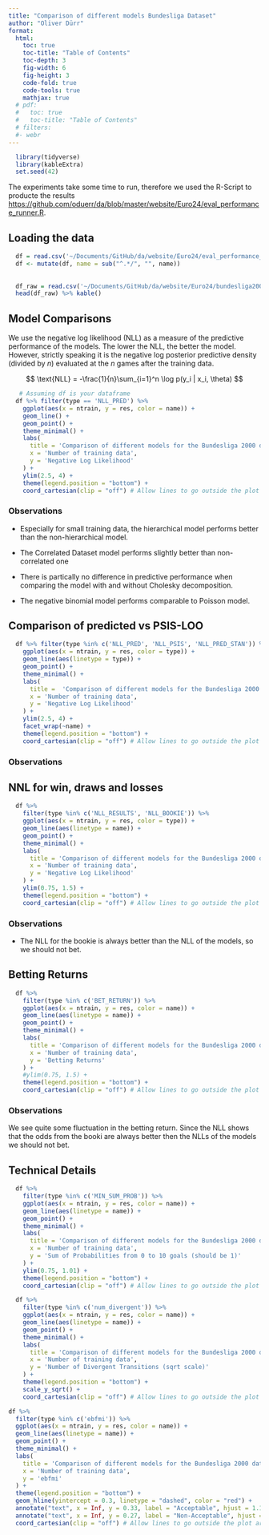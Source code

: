 ```yaml
---
title: "Comparison of different models Bundesliga Dataset"
author: "Oliver Dürr"
format: 
  html:
    toc: true
    toc-title: "Table of Contents"
    toc-depth: 3
    fig-width: 6
    fig-height: 3
    code-fold: true
    code-tools: true
    mathjax: true
  # pdf:
  #   toc: true
  #   toc-title: "Table of Contents"
  # filters:
  #- webr
---
```


```r
  library(tidyverse)
  library(kableExtra)
  set.seed(42)
```

The experiments take some time to run, therefore we used the R-Script to producte the results <https://github.com/oduerr/da/blob/master/website/Euro24/eval_performance_runner.R>.

## Loading the data
```r
  df = read.csv('~/Documents/GitHub/da/website/Euro24/eval_performance_bundesliga_20.csv')
  df <- mutate(df, name = sub("^.*/", "", name))
  
  
  df_raw = read.csv('~/Documents/GitHub/da/website/Euro24/bundesliga2000.csv')
  head(df_raw) %>% kable()
```


## Model Comparisons
We use the negative log likelihood (NLL) as a measure of the predictive performance of the models. The lower the NLL, the better the model. However, strictly speaking it is the negative log posterior predictive density (divided by $n$) evaluated at the $n$ games after the training data.

$$
\text{NLL} = -\frac{1}{n}\sum_{i=1}^n \log p(y_i | x_i, \theta)
$$



```r
   # Assuming df is your dataframe
  df %>% filter(type == 'NLL_PRED') %>% 
    ggplot(aes(x = ntrain, y = res, color = name)) + 
    geom_line() + 
    geom_point() + 
    theme_minimal() + 
    labs(
      title = 'Comparison of different models for the Bundesliga 2000 dataset', 
      x = 'Number of training data', 
      y = 'Negative Log Likelihood'
    ) + 
    ylim(2.5, 4) +
    theme(legend.position = "bottom") +
    coord_cartesian(clip = "off") # Allow lines to go outside the plot area

```

### Observations
- Especially for small training data, the hierarchical model performs better than the non-hierarchical model. 
- The Correlated Dataset model performs slightly better than non-correlated one

- There is partically no difference in predictive performance when comparing the model with and without Cholesky decomposition. 

- The negative binomial model performs comparable to Poisson model.


## Comparison of predicted vs PSIS-LOO

```r
  df %>% filter(type %in% c('NLL_PRED', 'NLL_PSIS', 'NLL_PRED_STAN')) %>%
    ggplot(aes(x = ntrain, y = res, color = type)) + 
    geom_line(aes(linetype = type)) + 
    geom_point() + 
    theme_minimal() + 
    labs(
      title =  'Comparison of different models for the Bundesliga 2000 dataset',
      x = 'Number of training data', 
      y = 'Negative Log Likelihood'
    ) + 
    ylim(2.5, 4) +
    facet_wrap(~name) +
    theme(legend.position = "bottom") + 
    coord_cartesian(clip = "off") # Allow lines to go outside the plot area
```

 
### Observations


## NNL for win, draws and losses 


```r
  df %>% 
    filter(type %in% c('NLL_RESULTS', 'NLL_BOOKIE')) %>%
    ggplot(aes(x = ntrain, y = res, color = type)) + 
    geom_line(aes(linetype = name)) + 
    geom_point() + 
    theme_minimal() + 
    labs(
      title = 'Comparison of different models for the Bundesliga 2000 dataset',
      x = 'Number of training data', 
      y = 'Negative Log Likelihood'
    ) + 
    ylim(0.75, 1.5) +
    theme(legend.position = "bottom") + 
    coord_cartesian(clip = "off") # Allow lines to go outside the plot area
``` 

### Observations
- The NLL for the bookie is always better than the NLL of the models, so we should not bet.


## Betting Returns
 

```r
  df %>% 
    filter(type %in% c('BET_RETURN')) %>%
    ggplot(aes(x = ntrain, y = res, color = name)) + 
    geom_line(aes(linetype = name)) +  
    geom_point() + 
    theme_minimal() + 
    labs(
      title = 'Comparison of different models for the Bundesliga 2000 dataset',
      x = 'Number of training data', 
      y = 'Betting Returns'
    ) + 
    #ylim(0.75, 1.5) +
    theme(legend.position = "bottom") + 
    coord_cartesian(clip = "off") # Allow lines to go outside the plot area
```

### Observations
We see quite some fluctuation in the betting return. Since the NLL shows that the odds from the booki are always better then the NLLs of the models we should not bet.  


## Technical Details
 

```r
  df %>% 
    filter(type %in% c('MIN_SUM_PROB')) %>%
    ggplot(aes(x = ntrain, y = res, color = name)) + 
    geom_line(aes(linetype = name)) + 
    geom_point() + 
    theme_minimal() + 
    labs(
      title = 'Comparison of different models for the Bundesliga 2000 dataset',
      x = 'Number of training data', 
      y = 'Sum of Probabilities from 0 to 10 goals (should be 1)'
    ) + 
    ylim(0.75, 1.01) +
    theme(legend.position = "bottom") + 
    coord_cartesian(clip = "off") # Allow lines to go outside the plot area
```

```r
  df %>% 
    filter(type %in% c('num_divergent')) %>%
    ggplot(aes(x = ntrain, y = res, color = name)) + 
    geom_line(aes(linetype = name)) + 
    geom_point() + 
    theme_minimal() + 
    labs(
      title = 'Comparison of different models for the Bundesliga 2000 dataset',
      x = 'Number of training data', 
      y = 'Number of Divergent Transitions (sqrt scale)'
    ) + 
    theme(legend.position = "bottom") + 
    scale_y_sqrt() + 
    coord_cartesian(clip = "off") # Allow lines to go outside the plot area
```

```r

df %>% 
  filter(type %in% c('ebfmi')) %>%
  ggplot(aes(x = ntrain, y = res, color = name)) + 
  geom_line(aes(linetype = name)) + 
  geom_point() + 
  theme_minimal() + 
  labs(
    title = 'Comparison of different models for the Bundesliga 2000 dataset',
    x = 'Number of training data', 
    y = 'ebfmi' 
  ) + 
  theme(legend.position = "bottom") + 
  geom_hline(yintercept = 0.3, linetype = "dashed", color = "red") + 
  annotate("text", x = Inf, y = 0.33, label = "Acceptable", hjust = 1.1, color = "red") + 
  annotate("text", x = Inf, y = 0.27, label = "Non-Acceptable", hjust = 1.1, color = "red") +
  coord_cartesian(clip = "off") # Allow lines to go outside the plot area
```